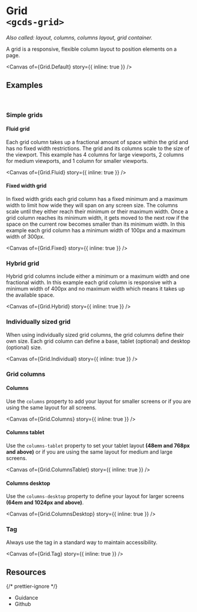 
<Meta of={Grid} name="Overview" />

# Grid<br/>`<gcds-grid>`

_Also called: layout, columns, columns layout, grid container._

A grid is a responsive, flexible column layout to position elements on a page.

<Canvas of={Grid.Default} story={{ inline: true }} />

## Examples

<br />

### Simple grids

#### Fluid grid

Each grid column takes up a fractional amount of space within the grid and has no fixed width restrictions. The grid and its columns scale to the size of the viewport. This example has 4 columns for large viewports, 2 columns for medium viewports, and 1 column for smaller viewports.

<Canvas of={Grid.Fluid} story={{ inline: true }} />

#### Fixed width grid

In fixed width grids each grid column has a fixed minimum and a maximum width to limit how wide they will span on any screen size. The columns scale until they either reach their minimum or their maximum width. Once a grid column reaches its minimum width, it gets moved to the next row if the space on the current row becomes smaller than its minimum width. In this example each grid column has a minimum width of 100px and a maximum width of 300px.

<Canvas of={Grid.Fixed} story={{ inline: true }} />

### Hybrid grid

Hybrid grid columns include either a minimum or a maximum width and one fractional width. In this example each grid column is responsive with a minimum width of 400px and no maximum width which means it takes up the available space.

<Canvas of={Grid.Hybrid} story={{ inline: true }} />

### Individually sized grid

When using individually sized grid columns, the grid columns define their own size. Each grid column can define a base, tablet (optional) and desktop (optional) size.

<Canvas of={Grid.Individual} story={{ inline: true }} />

### Grid columns

#### Columns

Use the `columns` property to add your layout for smaller screens or if you are using the same layout for all screens.

<Canvas of={Grid.Columns} story={{ inline: true }} />

#### Columns tablet

Use the `columns-tablet` property to set your tablet layout **(48em and 768px and above)** or if you are using the same layout for medium and large screens.

<Canvas of={Grid.ColumnsTablet} story={{ inline: true }} />

#### Columns desktop

Use the `columns-desktop` property to define your layout for larger screens **(64em and 1024px and above)**.

<Canvas of={Grid.ColumnsDesktop} story={{ inline: true }} />

### Tag

Always use the tag in a standard way to maintain accessibility.

<Canvas of={Grid.Tag} story={{ inline: true }} />

## Resources

{/* prettier-ignore */}
<ul className="resources-list">
  <li>
    <gcds-link size="regular" href="https://design-system.alpha.canada.ca/en/components/Grid/" target="_blank">Guidance</gcds-link>
  </li>
  <li>
    <gcds-link size="regular" href="https://github.com/cds-snc/gcds-components/tree/develop/packages/web/src/components/gcds-grid" target="_blank">Github</gcds-link>
  </li>
</ul>
